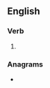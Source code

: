 ==English==

===Verb===
{{head|en|verb form}}

# {{en-third-person singular of|downscale}}

===Anagrams===
* {{anagrams|en|scaledowns|slow dances}}